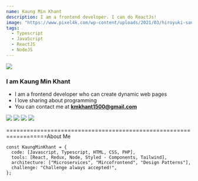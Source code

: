 ```yaml
---
name: Kaung Min Khant
description: I am a frontend developer. I can do ReactJs!
image: "https://www.pixel4k.com/wp-content/uploads/2021/03/hiroyuki-sanada-as-scorpion-mortal-kombat-4k_1615192289-2048x1152.jpg.webp"
tags:
  - Typescript
  - JavaScript
  - ReactJS
  - NodeJS
---
```


<div className="h-28 w-28 rounded-full overflow-hidden mx-auto">
  <img src="https://www.pixel4k.com/wp-content/uploads/2021/03/hiroyuki-sanada-as-scorpion-mortal-kombat-4k_1615192289-2048x1152.jpg.webp" />
</div>

<h3 className="flex flex-row max-w-[240px] mt-5 mx-auto">
  <span>I am Kaung Min Khant </span>
</h3>

<div className="container max-w-[720px] mx-auto">

- I am a frontend developer who can create dynamic web pages
- I love sharing about programming
- You can contact me at **kmkhant1500@gmail.com**

<div className="flex flex-row gap-2">
  <img
    className="h-5"
    src="https://raw.githubusercontent.com/github/explore/80688e429a7d4ef2fca1e82350fe8e3517d3494d/topics/javascript/javascript.png"
  />
  <img
    className="h-5"
    src="https://raw.githubusercontent.com/github/explore/80688e429a7d4ef2fca1e82350fe8e3517d3494d/topics/typescript/typescript.png"
  />
  <img
    className="h-5"
    src="https://raw.githubusercontent.com/github/explore/80688e429a7d4ef2fca1e82350fe8e3517d3494d/topics/react/react.png"
  />
  <img
    className="h-5"
    src="https://raw.githubusercontent.com/github/explore/80688e429a7d4ef2fca1e82350fe8e3517d3494d/topics/nodejs/nodejs.png"
  />
</div>

<div className="flex flex-row gap-2 my-2 mt-7">

  <span className="text-red-400">==================================================================About Me</span>
</div>

```javascript.
const KaungMinKhant = {
  code: [Javascript, Typescript, HTML, CSS, PHP],
  tools: [React, Redux, Node, Styled - Components, Tailwind],
  architecture: ["Microservices", "Mircofrontend", "Design Patterns"],
  challenge: "Challenge always accepted!",
};
```

</div>
